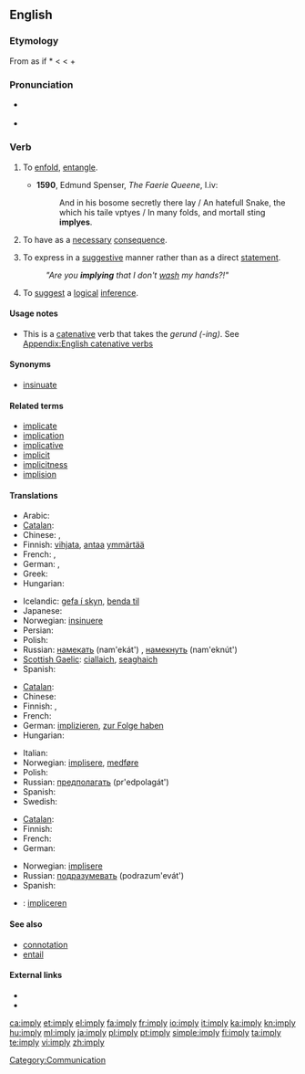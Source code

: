 ==English==

===Etymology===
From {{etyl|fro}} as if *{{term||emplier}} < {{etyl|la}} {{term|implicare||to infold, involve}} < {{term|in||in}} + {{term|plicare||to fold}}

===Pronunciation===
*{{a|UK}} {{IPA|/ɪmˈplʌɪ/}}
* {{audio|en-us-imply.ogg|Audio (US)}}
*: {{rhymes|aɪ}}

===Verb===
{{en-verb|impl|i|ed}}

# {{obsolete}} To [[enfold]], [[entangle]].
#*'''1590''', Edmund Spenser, ''The Faerie Queene'', I.iv:
#*:And in his bosome secretly there lay / An hatefull Snake, the which his taile vptyes / In many folds, and mortall sting '''implyes'''.
# {{transitive}} To have as a [[necessary]] [[consequence]].
# {{transitive}} To express in a [[suggestive]] manner rather than as a direct [[statement]].
#: ''"Are you '''implying''' that I don't [[wash]] my hands?!"''
# {{transitive}} To [[suggest]] a [[logical]] [[inference]].

====Usage notes====
* This is a [[catenative]] verb that takes the ''gerund (-ing)''. See [[Appendix:English catenative verbs]]

====Synonyms====
* [[insinuate]]

====Related terms====
* [[implicate]]
* [[implication]]
* [[implicative]]
* [[implicit]]
* [[implicitness]]
* [[implision]]

====Translations====
{{trans-top|express suggestively}}
* Arabic: {{t|ar|انطوى|tr=inTawa}}
* [[Catalan]]: {{t+|ca|insinuar}}
* Chinese: {{zh-zh-p|暗示|ànshì}}, {{zh-zh-p|暗指|ànzhǐ}}
* Finnish: [[vihjata]], [[antaa]] [[ymmärtää]]
* French: {{t+|fr|insinuer}}, {{t+|fr|sous-entendre}}
* German: {{t+|de|bedeuten}}, {{t+|de|implizieren}}
* Greek: {{t+|el|υπονοώ|tr=yponoo}}
* Hungarian: {{t|hu|sugall}}
{{trans-mid}}
* Icelandic: [[gefa í skyn]], [[benda til]]
* Japanese: {{t+|ja|ほのめかす|tr=honomekasu}}
* Norwegian: [[insinuere]]
* Persian: {{t|fa|به طور ضمنی اشاره کردن|xs=Persian}}
* Polish: {{t|pl|sugerować}}
* Russian: [[намекать]] (nam'ekát') {{impf}}, [[намекнуть]] (nam'eknút') {{pf}}
* [[Scottish Gaelic]]: [[ciallaich]], [[seaghaich]]
* Spanish: {{t-|es|insinuar}}
{{trans-bottom}}

{{trans-top|have as a consequence}}
* [[Catalan]]: {{t+|ca|implicar}}
* Chinese: {{zh-zh-p|意味着|yìwèizhe}}
* Finnish: {{t+|fi|merkitä}}, {{t+|fi|edellyttää}}
* French: {{t+|fr|impliquer}}
* German: [[implizieren]], [[zur Folge haben]]
* Hungarian: {{t|hu|maga után von}}
{{trans-mid}}
* Italian: {{t+|it|implicare}}
* Norwegian: [[implisere]], [[medføre]]
* Polish: {{t|pl|pociągać (za sobą)}}
* Russian: [[предполагать]] (pr'edpolagát') {{impf}}
* Spanish: {{t-|es|implicar}}
* Swedish: {{t+|sv|implicera}}
{{trans-bottom}}

{{trans-top|suggest a logical inference}}
* [[Catalan]]: {{t+|ca|implicar}}
* Finnish: {{t-|fi|implikoida}}
* French: {{t+|fr|impliquer}}
* German: {{t+|de|implizieren}}
{{trans-mid}}
* Norwegian: [[implisere]]
* Russian: [[подразумевать]] (podrazum'evát') {{impf}}
* Spanish: {{t-|es|implicar}}
{{trans-bottom}}

{{checktrans-top}}
* {{ttbc|Dutch}}: [[impliceren]]
{{checktrans-mid}}
{{checktrans-bottom}}

====See also====
* [[connotation]]
* [[entail]]

====External links====
* {{R:Webster 1913}}
* {{R:Century 1911}}

[[Category:Communication]]

[[ca:imply]]
[[et:imply]]
[[el:imply]]
[[fa:imply]]
[[fr:imply]]
[[io:imply]]
[[it:imply]]
[[ka:imply]]
[[kn:imply]]
[[hu:imply]]
[[ml:imply]]
[[ja:imply]]
[[pl:imply]]
[[pt:imply]]
[[simple:imply]]
[[fi:imply]]
[[ta:imply]]
[[te:imply]]
[[vi:imply]]
[[zh:imply]]